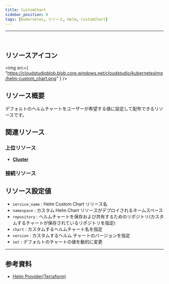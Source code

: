 ```yaml
---
title: CustomChart
sidebar_position: 0
tags: [Kubernetes, リソース, Helm, CustomChart]
---
```


<hr />
<br />

## リソースアイコン

<img
    src={
        "https://cloudstudioblob.blob.core.windows.net/cloudstudio/kubernetesImg/helm-custom_chart.png"
    }
/>

## リソース概要

デフォルトのヘルムチャートをユーザーが希望する値に設定して配布できるリソースです。

## 関連リソース

### 上位リソース

-   [**Cluster**](https://docs.cstudio.app/ja/docs/resource/kubernetes/Base/Cluster)

### 接続リソース

## リソース設定値

-   `service_name` : Helm Custom Chart リリース名
-   `namespace` : カスタム Helm Chart リソースがデプロイされるネームスペース
-   `repository` : ヘルムチャートを保存および共有するためのリポジトリ(カスタムするチャートが保存されているリポジトリを指定)
-   `chart` : カスタムするヘルムチャート名を指定
-   `version` : カスタムするヘルム チャートのバージョンを指定
-   `set` : デフォルトのチャートの値を動的に変更

---

## 参考資料

-   [Helm Provider(Terraform)](https://registry.terraform.io/providers/hashicorp/helm/latest/docs)
